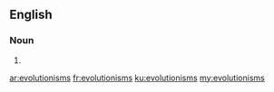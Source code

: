 ==English==

===Noun===
{{head|en|plural}}

# {{plural of|evolutionism|lang=en|nocat=1}}

[[ar:evolutionisms]]
[[fr:evolutionisms]]
[[ku:evolutionisms]]
[[my:evolutionisms]]